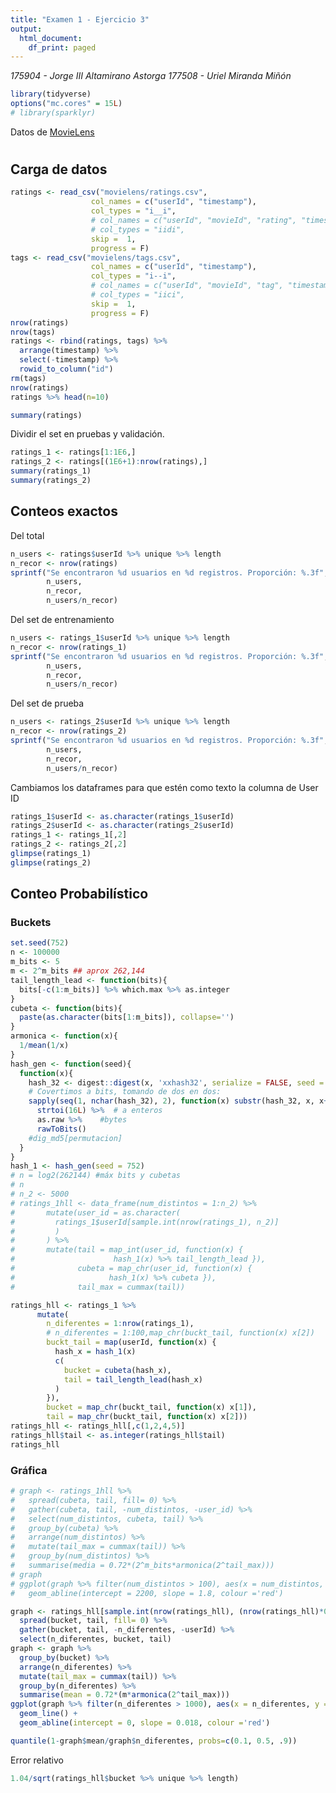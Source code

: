 ```yaml
---
title: "Examen 1 - Ejercicio 3"
output:
  html_document:
    df_print: paged
---
```


_175904 - Jorge III Altamirano Astorga_
_177508 - Uriel Miranda Miñón_

```r
library(tidyverse)
options("mc.cores" = 15L)
# library(sparklyr)
```


Datos de [MovieLens](http://movielens.org/)

# {.tabset}

## Carga de datos


```r
ratings <- read_csv("movielens/ratings.csv", 
                  col_names = c("userId", "timestamp"),
                  col_types = "i__i", 
                  # col_names = c("userId", "movieId", "rating", "timestamp"),
                  # col_types = "iidi",
                  skip =  1,
                  progress = F) 
tags <- read_csv("movielens/tags.csv", 
                  col_names = c("userId", "timestamp"),
                  col_types = "i--i", 
                  # col_names = c("userId", "movieId", "tag", "timestamp"),
                  # col_types = "iici",
                  skip =  1,
                  progress = F) 
nrow(ratings)
nrow(tags)
ratings <- rbind(ratings, tags) %>% 
  arrange(timestamp) %>%
  select(-timestamp) %>%
  rowid_to_column("id")
rm(tags)
nrow(ratings)
ratings %>% head(n=10)
```

```r
summary(ratings)
```

Dividir el set en pruebas y validación.

```r
ratings_1 <- ratings[1:1E6,]
ratings_2 <- ratings[(1E6+1):nrow(ratings),]
summary(ratings_1)
summary(ratings_2)
```

## Conteos exactos

Del total

```r
n_users <- ratings$userId %>% unique %>% length
n_recor <- nrow(ratings)
sprintf("Se encontraron %d usuarios en %d registros. Proporción: %.3f",
        n_users,
        n_recor,
        n_users/n_recor)
```

Del set de entrenamiento

```r
n_users <- ratings_1$userId %>% unique %>% length
n_recor <- nrow(ratings_1)
sprintf("Se encontraron %d usuarios en %d registros. Proporción: %.3f",
        n_users,
        n_recor,
        n_users/n_recor)
```

Del set de prueba

```r
n_users <- ratings_2$userId %>% unique %>% length
n_recor <- nrow(ratings_2)
sprintf("Se encontraron %d usuarios en %d registros. Proporción: %.3f",
        n_users,
        n_recor,
        n_users/n_recor)
```

Cambiamos los dataframes para que estén como texto la columna de User ID

```r
ratings_1$userId <- as.character(ratings_1$userId)
ratings_2$userId <- as.character(ratings_2$userId)
ratings_1 <- ratings_1[,2]
ratings_2 <- ratings_2[,2]
glimpse(ratings_1)
glimpse(ratings_2)
```


## Conteo Probabilístico

### Buckets

```r
set.seed(752)
n <- 100000
m_bits <- 5
m <- 2^m_bits ## aprox 262,144
tail_length_lead <- function(bits){
  bits[-c(1:m_bits)] %>% which.max %>% as.integer
}
cubeta <- function(bits){
  paste(as.character(bits[1:m_bits]), collapse='')
}
armonica <- function(x){
  1/mean(1/x)
}
hash_gen <- function(seed){
  function(x){
    hash_32 <- digest::digest(x, 'xxhash32', serialize = FALSE, seed = seed) 
    # Covertimos a bits, tomando de dos en dos:
    sapply(seq(1, nchar(hash_32), 2), function(x) substr(hash_32, x, x+1)) %>%
      strtoi(16L) %>%  # a enteros
      as.raw %>%    #bytes
      rawToBits()
    #dig_md5[permutacion]
  }
}
hash_1 <- hash_gen(seed = 752)
# n = log2(262144) #máx bits y cubetas
# n
# n_2 <- 5000
# ratings_1hll <- data_frame(num_distintos = 1:n_2) %>%
#       mutate(user_id = as.character(
#         ratings_1$userId[sample.int(nrow(ratings_1), n_2)]
#         )
#       ) %>%
#       mutate(tail = map_int(user_id, function(x) { 
#                      hash_1(x) %>% tail_length_lead }), 
#              cubeta = map_chr(user_id, function(x) { 
#                     hash_1(x) %>% cubeta }),
#              tail_max = cummax(tail))
```

```r
ratings_hll <- ratings_1 %>%
      mutate(
        n_diferentes = 1:nrow(ratings_1),
        # n_diferentes = 1:100,map_chr(buckt_tail, function(x) x[2])
        buckt_tail = map(userId, function(x) { 
          hash_x = hash_1(x)
          c(
            bucket = cubeta(hash_x),
            tail = tail_length_lead(hash_x)
          )
        }),
        bucket = map_chr(buckt_tail, function(x) x[1]),
        tail = map_chr(buckt_tail, function(x) x[2]))
ratings_hll <- ratings_hll[,c(1,2,4,5)]
ratings_hll$tail <- as.integer(ratings_hll$tail)
ratings_hll
```


### Gráfica


```r
# graph <- ratings_1hll %>%
#   spread(cubeta, tail, fill= 0) %>%
#   gather(cubeta, tail, -num_distintos, -user_id) %>%
#   select(num_distintos, cubeta, tail) %>%  
#   group_by(cubeta) %>%
#   arrange(num_distintos) %>%
#   mutate(tail_max = cummax(tail)) %>%
#   group_by(num_distintos) %>%
#   summarise(media = 0.72*(2^m_bits*armonica(2^tail_max)))
# graph
# ggplot(graph %>% filter(num_distintos > 100), aes(x = num_distintos, y = media)) + geom_line() +
#   geom_abline(intercept = 2200, slope = 1.8, colour ='red') 
```

```r
graph <- ratings_hll[sample.int(nrow(ratings_hll), (nrow(ratings_hll)*0.1)),] %>%
  spread(bucket, tail, fill= 0) %>%
  gather(bucket, tail, -n_diferentes, -userId) %>%
  select(n_diferentes, bucket, tail)
graph <- graph %>% 
  group_by(bucket) %>%
  arrange(n_diferentes) %>%
  mutate(tail_max = cummax(tail)) %>%
  group_by(n_diferentes) %>%
  summarise(mean = 0.72*(m*armonica(2^tail_max)))
ggplot(graph %>% filter(n_diferentes > 1000), aes(x = n_diferentes, y = mean)) + 
  geom_line() +
  geom_abline(intercept = 0, slope = 0.018, colour ='red')
```

```r
quantile(1-graph$mean/graph$n_diferentes, probs=c(0.1, 0.5, .9))
```

Error relativo 

```r
1.04/sqrt(ratings_hll$bucket %>% unique %>% length)
```

